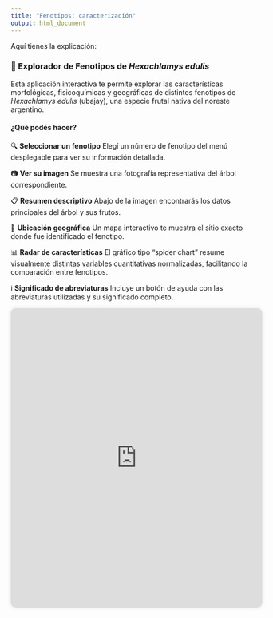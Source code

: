 ```yaml
---
title: "Fenotipos: caracterización"
output: html_document
---
```


Aquí tienes la explicación: 

### 🌿 Explorador de Fenotipos de *Hexachlamys edulis*

Esta aplicación interactiva te permite explorar las características morfológicas, fisicoquímicas y geográficas de distintos fenotipos de *Hexachlamys edulis* (ubajay), una especie frutal nativa del noreste argentino.

#### ¿Qué podés hacer?

🔍 **Seleccionar un fenotipo**
Elegí un número de fenotipo del menú desplegable para ver su información detallada.

📷 **Ver su imagen**
Se muestra una fotografía representativa del árbol correspondiente.

📋 **Resumen descriptivo**
Abajo de la imagen encontrarás los datos principales del árbol y sus frutos.

📌 **Ubicación geográfica**
Un mapa interactivo te muestra el sitio exacto donde fue identificado el fenotipo.

📊 **Radar de características**
El gráfico tipo “spider chart” resume visualmente distintas variables cuantitativas normalizadas, facilitando la comparación entre fenotipos.

ℹ️ **Significado de abreviaturas**
Incluye un botón de ayuda con las abreviaturas utilizadas y su significado completo.

<div style="text-align:center;">
  <iframe src="https://ipovilonis.shinyapps.io/fenotipos_app/" 
          width="100%" 
          height="600px" 
          style="border: none; border-radius: 10px; box-shadow: 0 0 10px rgba(0,0,0,0.1);">
  </iframe>
</div>